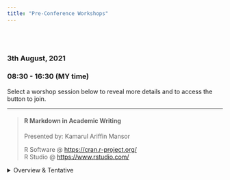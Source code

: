 ```yaml
---
title: "Pre-Conference Workshops"
---
```


<link rel="stylesheet" href="styles.css" type="text/css">
 

<br></br>  

### **3th August, 2021**  
### **08:30 - 16:30 (MY time)**  

Select a worshop session below to reveal more details and to access the button to join.  

***

> #### **R Markdown in Academic Writing**  
> Presented by: Kamarul Ariffin Mansor  
> 
> R Software @ [https://cran.r-project.org/](https://cran.r-project.org/)  
> R Studio @ [https://www.rstudio.com/](https://www.rstudio.com/)  

<details>
<summary>Overview & Tentative</summary>  
<p>
#### Overview of Workshop

*This workshop is designed for participants with no prior knowledge and experience in R programming language. A basic programming just to get you started will be introduced at the beginning of the session. In general, this workshop will be a hands on session where participants will be guided through a step-by-step process in creating a basic customized academic journal article template and authoring academic book to be published as hardcopy, ebook or online. An important note to the participants, since this is a virtual session, individual troubleshooting in the use of the software might not be able to be performed effectively during the ongoing session and can only be assisted offline after the session.*

#### Tentative Program

+---------------+----------------------------------------------------+
| Time          | Content                                            |
+===============+====================================================+
| 8:30 - 9:00   | Registration                                       |
+---------------+----------------------------------------------------+
| 9:00 - 11:00  | Overview of R, R Studio & R Markdown               |
|               |                                                    |
|               | -   Installation of software and required packages |
|               |                                                    |
|               | -   Basic R Markdown functions and features        |
+---------------+----------------------------------------------------+
| 11:00 - 11:15 | Break                                              |
+---------------+----------------------------------------------------+
| 11:15 - 1:15  | Creating journal article with R Markdown           |
|               |                                                    |
|               | -   Update YAML                                    |
|               |                                                    |
|               | -   Add text                                       |
|               |                                                    |
|               | -   Add code                                       |
|               |                                                    |
|               | -   Render final document to pdf                   |
|               |                                                    |
|               | -   Add paper dependencies                         |
+---------------+----------------------------------------------------+
| 1:15 - 2:15   | Break                                              |
+---------------+----------------------------------------------------+
| 2:15 - 4:15   | Authoring Book with R Markdown                     |
+---------------+----------------------------------------------------+
| 4:15 - 4:30   | Q&A and Certification                              |
+---------------+----------------------------------------------------+
| 4:30          | End Session                                        |
+---------------+----------------------------------------------------+
  

[**Kamarul Ariffin Mansor, Malaysia**](workshops1.html)  

[[Join]]()  
</p>
</details>